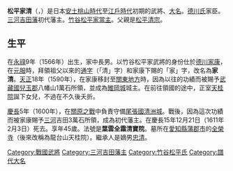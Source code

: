 {{Unreferenced|time=2015-12-19T11:12:28+00:00}}
{{Infobox officeholder 
| name= 松平家清
| image= Matsudaira Iekiyo.jpg
| caption=

| order1={{link-ja|三河吉田藩|三河吉田藩}}藩主
| term_start1=1600年
| term_end1=1610年
| predecessor1= {{small|新設}}
| successor1= {{link-ja|松平忠清|松平忠清}}

| birth_date=1566年<br>（[[永祿|永祿]]9年）
| birth_place= 
| death_date={{death date and age|1611|2|3|1566}}<br>（[[慶長|慶長]]15年12月21日）
| death_place= 
| module  = {{日本武士|child=yes
|時代= [[安土桃山時代|安土桃山時代]]－[[江戶時代|江戶時代]]初期
|幼名= 
|改名= 
|别名= 
|諡号= 
|神号= 
|戒名= 葉雲全霜清寶院
|洗禮名= 
|墓所= [[愛知縣|愛知縣]][[蒲郡市|蒲郡市]]的[[全榮寺|全榮寺]]（後來改稱龍台山天桂院）
|朝廷官位= 
|幕府職位= 
|主君= [[德川氏|德川氏]]
|藩= [[三河|三河]][[吉田藩|吉田藩]]初代藩主
|氏族= [[竹谷松平家|竹谷松平家]]
|父= [[松平清宗|松平清宗]]
|母= [[松平好景|松平好景]]的女兒
|養父= 
|養母= 
|兄弟= 
|姐妹= 
|正室= [[天桂院|天桂院]]（[[久松俊勝|久松俊勝]]的女兒，[[德川家康|德川家康]]的異父妹）
|側室= 
|子= '''[[松平忠清|忠清]]'''、[[松平清昌|清昌]]
|女= [[浅野長重|浅野長重]]正室、[[本多康紀|本多康紀]]正室、[[深溝松平家|深溝]][[松平忠利|松平忠利]]正室、[[成田泰高|成田泰高]]室
|養子= 
|養女= 
 }}
}}
'''松平家清'''（{{jpn|j=松平 家清|kana=まつだいら いえきよ|rm=Matsudaira Iekiyo}}，{{bd|1566年||1611年|2月3日|}}）是日本[[安土桃山時代|安土桃山時代]]至[[江戶時代|江戶時代]]初期的武將、[[大名_(稱謂)|大名]]。[[德川氏|德川氏]]家臣。[[三河|三河]][[吉田藩|吉田藩]]初代藩主。[[竹谷松平家|竹谷松平家]][[當主|當主]]。父親是[[松平清宗|松平清宗]]。

== 生平 ==
在[[永祿|永祿]]9年（1566年）出生，家中長男。以竹谷松平家武將的身份仕於[[德川家康|德川家康]]，在[[元服|元服]]時，拜領祖父以來的[[通字|通字]]（「清」字）和家康下賜的「家」字，改名為'''家清'''。[[天正_(日本)|天正]]18年（1590年），在家康移封至[[關東地方|關東地方]]時，因為以往的功績而被賜予[[武藏國|武藏國]][[兒玉郡|兒玉郡]]八幡山1萬石所領，並成為[[雉岡城|雉岡城]]城主。在前往領國的途中，正室[[天桂院|天桂院]]誕下女兒，不過在不久後夭折。

[[慶長|慶長]]5年（1600年），在[[關原之戰|關原之戰]]中負責守備[[尾張國|尾張國]][[清洲城|清洲城]]。戰後，因為這次功績而被家康賜予[[三河|三河]]吉田3萬石所領，成為初代藩主。在慶長15年12月21日（1611年2月3日）死去。享年45歲。法號是'''葉雲全霜清寶院'''。墓所在[[愛知縣|愛知縣]][[蒲郡市|蒲郡市]]的[[全榮寺|全榮寺]]（後來改稱為龍台山天桂院）。繼承人是嫡男[[松平忠清|忠清]]。

{{松平氏歷代當主|竹谷松平家}}
{{三河吉田藩主|竹谷松平氏|初代|1600年－1610年}}
[[Category:戰國武將|Category:戰國武將]]
[[Category:三河吉田藩主|Category:三河吉田藩主]]
[[Category:竹谷松平氏|Category:竹谷松平氏]]
[[Category:譜代大名|Category:譜代大名]]